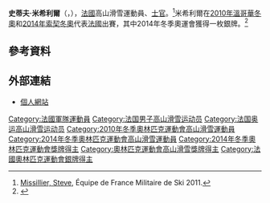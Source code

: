 {{noteTA
|1=zh-hans:米西利耶;zh-hant:米希利爾;
}}
{{Infobox sportsperson
| name           = Steve Missillier
| image          = Steve_Missillier_Schladming_2010.jpg
| caption        = 
| medaltemplates = 
{{MedalCountry|{{FRA}}}}
{{MedalSport | 男子[[高山滑雪|高山滑雪]]}}
{{MedalOlympics}}
{{MedalSilver| [[2014年冬季奧林匹克運動會高山滑雪比賽|2014 索契]] |[[2014年冬季奧林匹克運動會高山滑雪比賽－男子大曲道|男子大曲道]]}}
}}

'''史蒂夫·米希利爾'''（{{lang-fr|Steve Missillier}}，{{bd|1984年|12月12日}}），[[法國|法國]]高山滑雪運動員、[[士官|士官]]。<ref>[http://www.efms.fr/spip.php?page=Fiche&id_donnee=70 Missillier, Steve]{{dead link|date=2017年12月 |bot=InternetArchiveBot |fix-attempted=yes }}, Équipe de France Militaire de Ski 2011.</ref>米希利爾在[[2010年冬季奧林匹克運動會|2010年溫哥華冬奧]]和[[2014年冬季奧林匹克運動會|2014年索契冬奧]]代表[[法國|法國]]出賽，其中2014年冬季奧運會獲得一枚銀牌。<ref>{{cite web |url=http://www.vancouver2010.com/olympic-alpine-skiing/athletes/steve-missillier_ath1031112pP.html |title=Steve Missillier, Alpine Skiing |publisher=Vancouver 2010 |accessdate=23 February 2010 |archive-date=2010-02-21 |archive-url=https://web.archive.org/web/20100221211020/http://www.vancouver2010.com/olympic-alpine-skiing/athletes/steve-missillier_ath1031112pP.html |dead-url=no }}</ref>

== 參考資料 ==
{{Reflist}}

== 外部連結 ==
* [https://web.archive.org/web/20161028062412/http://www.steve-missillier.com/ 個人網站]

{{Authority control}}
{{DEFAULTSORT:Missillier, Steve}}
[[Category:法國軍隊運動員|Category:法國軍隊運動員]]
[[Category:法国男子高山滑雪运动员|Category:法国男子高山滑雪运动员]]
[[Category:法国奥运高山滑雪运动员|Category:法国奥运高山滑雪运动员]]
[[Category:2010年冬季奧林匹克運動會高山滑雪運動員|Category:2010年冬季奧林匹克運動會高山滑雪運動員]]
[[Category:2014年冬季奧林匹克運動會高山滑雪運動員|Category:2014年冬季奧林匹克運動會高山滑雪運動員]]
[[Category:2014年冬季奧林匹克運動會獎牌得主|Category:2014年冬季奧林匹克運動會獎牌得主]]
[[Category:奧林匹克運動會高山滑雪獎牌得主|Category:奧林匹克運動會高山滑雪獎牌得主]]
[[Category:法國奧林匹克運動會銀牌得主|Category:法國奧林匹克運動會銀牌得主]]